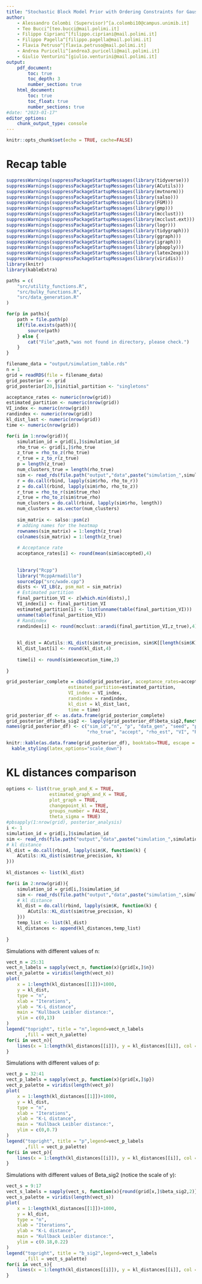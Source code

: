 ```yaml
---
title: "Stochastic Block Model Prior with Ordering Constraints for Gaussian Graphical Models"
author:
    - Alessandro Colombi (Supervisor)^[a.colombi10@campus.unimib.it]
    - Teo Bucci^[teo.bucci@mail.polimi.it]
    - Filippo Cipriani^[filippo.cipriani@mail.polimi.it]
    - Filippo Pagella^[filippo.pagella@mail.polimi.it]
    - Flavia Petruso^[flavia.petruso@mail.polimi.it]
    - Andrea Puricelli^[andrea3.puricelli@mail.polimi.it]
    - Giulio Venturini^[giulio.venturini@mail.polimi.it]
output:
    pdf_document:
        toc: true
        toc_depth: 3
        number_section: true
    html_document:
        toc: true
        toc_float: true
        number_sections: true
#date: "2023-01-17"
editor_options:
    chunk_output_type: console
---
```


```r
knitr::opts_chunk$set(echo = TRUE, cache=FALSE)
```
\newpage

# Recap table

```r
suppressWarnings(suppressPackageStartupMessages(library(tidyverse)))
suppressWarnings(suppressPackageStartupMessages(library(ACutils)))
suppressWarnings(suppressPackageStartupMessages(library(mvtnorm)))
suppressWarnings(suppressPackageStartupMessages(library(salso)))
suppressWarnings(suppressPackageStartupMessages(library(FGM)))
suppressWarnings(suppressPackageStartupMessages(library(gmp)))
suppressWarnings(suppressPackageStartupMessages(library(mcclust)))
suppressWarnings(suppressPackageStartupMessages(library(mcclust.ext)))
suppressWarnings(suppressPackageStartupMessages(library(logr)))
suppressWarnings(suppressPackageStartupMessages(library(tidygraph)))
suppressWarnings(suppressPackageStartupMessages(library(ggraph)))
suppressWarnings(suppressPackageStartupMessages(library(igraph)))
suppressWarnings(suppressPackageStartupMessages(library(pbapply)))
suppressWarnings(suppressPackageStartupMessages(library(latex2exp)))
suppressWarnings(suppressPackageStartupMessages(library(viridis)))
library(knitr)
library(kableExtra)
```
```r
paths = c(
    "src/utility_functions.R",
    "src/bulky_functions.R",
    "src/data_generation.R"
)

for(p in paths){
    path = file.path(p)
    if(file.exists(path)){
        source(path)
    } else {
        cat("File",path,"was not found in directory, please check.")
    }
}
```


```r
filename_data = "output/simulation_table.rds"
n = 1
grid = readRDS(file = filename_data)
grid_posterior <- grid
grid_posterior[20,]$initial_partition <- "singletons"

acceptance_rates <- numeric(nrow(grid))
estimated_partition <- numeric(nrow(grid))
VI_index <- numeric(nrow(grid))
randindex <- numeric(nrow(grid))
kl_dist_last <- numeric(nrow(grid))
time <- numeric(nrow(grid))

for(i in 1:nrow(grid)){
    simulation_id = grid[i,]$simulation_id
    rho_true <- grid[i,]$rho_true
    z_true = rho_to_z(rho_true)
    r_true = z_to_r(z_true)
    p = length(z_true)
    num_clusters_true = length(rho_true)
    sim <- read_rds(file.path("output","data",paste("simulation_",simulation_id,".rds",sep="")))
    r = do.call(rbind, lapply(sim$rho, rho_to_r))
    z = do.call(rbind, lapply(sim$rho, rho_to_z))
    r_true = rho_to_r(sim$true_rho)
    z_true = rho_to_z(sim$true_rho)
    num_clusters = do.call(rbind, lapply(sim$rho, length))
    num_clusters = as.vector(num_clusters)
    
    sim_matrix <- salso::psm(z)
    # adding names for the heatmap
    rownames(sim_matrix) = 1:length(z_true)
    colnames(sim_matrix) = 1:length(z_true)
   
    # Acceptance rate
    acceptance_rates[i] <- round(mean(sim$accepted),4)
    
    
    library("Rcpp")
    library("RcppArmadillo")
    sourceCpp("src/wade.cpp")
    dists <- VI_LB(z, psm_mat = sim_matrix)
    # Estimated partition
    final_partition_VI <- z[which.min(dists),]
    VI_index[i] <- final_partition_VI
    estimated_partition[i] <- list(unname(table(final_partition_VI)))
    unname(table(final_partition_VI))
    # Randindex
    randindex[i] <- round(mcclust::arandi(final_partition_VI,z_true),4)
    
   
    kl_dist = ACutils::KL_dist(sim$true_precision, sim$K[[length(sim$K)]])
    kl_dist_last[i] <- round(kl_dist,4)
    
    time[i] <- round(sim$execution_time,2)
   
}


```

```r
grid_posterior_complete = cbind(grid_posterior, acceptance_rates=acceptance_rates,
                       estimated_partition=estimated_partition,
                       VI_index = VI_index,
                       randindex = randindex,
                       kl_dist = kl_dist_last,
                       time = time)
grid_posterior_df <- as.data.frame(grid_posterior_complete)
grid_posterior_df$beta_sig2 <- lapply(grid_posterior_df$beta_sig2,function(x){round(x,3)})
names(grid_posterior_df) <- c("sim_id","n", "p", "data_gen", "seed", "part0", "B_sigma", 
                              "rho_true", "accept", "rho_est", "VI", "RI","KL","time")       

knitr::kable(as.data.frame(grid_posterior_df), booktabs=TRUE, escape = TRUE) %>% 
  kable_styling(latex_options="scale_down")

```


\newpage

# KL distances comparison

```r
options <- list(true_graph_and_K = TRUE,
                estimated_graph_and_K = TRUE,
                plot_graph = TRUE,
                changepoint_kl = TRUE,
                groups_number = FALSE,
                theta_sigma = TRUE)
#pbsapply(1:nrow(grid), posterior_analysis)
i <- 1
simulation_id = grid[i,]$simulation_id
sim <- read_rds(file.path("output","data",paste("simulation_",simulation_id,".rds",sep="")))
# kl distance
kl_dist = do.call(rbind, lapply(sim$K, function(k) {
    ACutils::KL_dist(sim$true_precision, k)
}))
    
kl_distances <- list(kl_dist)

for(i in 2:nrow(grid)){
    simulation_id = grid[i,]$simulation_id
    sim <- read_rds(file.path("output","data",paste("simulation_",simulation_id,".rds",sep="")))
    # kl distance
    kl_dist = do.call(rbind, lapply(sim$K, function(k) {
        ACutils::KL_dist(sim$true_precision, k)
    }))
    temp_list <- list(kl_dist)
    kl_distances <- append(kl_distances,temp_list)
    
}
```

Simulations with different values of n:
```r
vect_n = 25:31
vect_n_labels = sapply(vect_n, function(x){grid[x,]$n})
vect_n_palette = viridis(length(vect_n))
plot(
    x = 1:length(kl_distances[[1]])+1000,
    y = kl_dist,
    type = "n",
    xlab = "Iterations",
    ylab = "K-L distance",
    main = "Kullback Leibler distance:",
    ylim = c(0,13)
)
legend("topright", title = "n",legend=vect_n_labels
       ,fill = vect_n_palette)
for(i in vect_n){
    lines(x = 1:length(kl_distances[[i]]), y = kl_distances[[i]], col = vect_n_palette[i-vect_n[1]+1], lwd = 2)
}

```

Simulations with different values of p:
```r
vect_p = 32:41
vect_p_labels = sapply(vect_p, function(x){grid[x,]$p})
vect_p_palette = viridis(length(vect_p))
plot(
    x = 1:length(kl_distances[[1]])+1000,
    y = kl_dist,
    type = "n",
    xlab = "Iterations",
    ylab = "K-L distance",
    main = "Kullback Leibler distance:",
    ylim = c(0,0.7)
)
legend("topright", title = "p",legend=vect_p_labels
       ,fill = vect_p_palette)
for(i in vect_p){
    lines(x = 1:length(kl_distances[[i]]), y = kl_distances[[i]], col = vect_p_palette[i-vect_p[1]+1], lwd = 2)
}
```

Simulations with different values of Beta_sig2 (notice the scale of y):
```r
vect_s = 9:17
vect_s_labels = sapply(vect_s, function(x){round(grid[x,]$beta_sig2,2)})
vect_s_palette = viridis(length(vect_s))
plot(
    x = 1:length(kl_distances[[1]])+1000,
    y = kl_dist,
    type = "n",
    xlab = "Iterations",
    ylab = "K-L distance",
    main = "Kullback Leibler distance:",
    ylim = c(0.18,0.22)
)
legend("topright", title = "b_sig2",legend=vect_s_labels
       ,fill = vect_s_palette)
for(i in vect_s){
    lines(x = 1:length(kl_distances[[i]]), y = kl_distances[[i]], col = vect_s_palette[i-vect_s[1]+1], lwd = 2)
}
```

